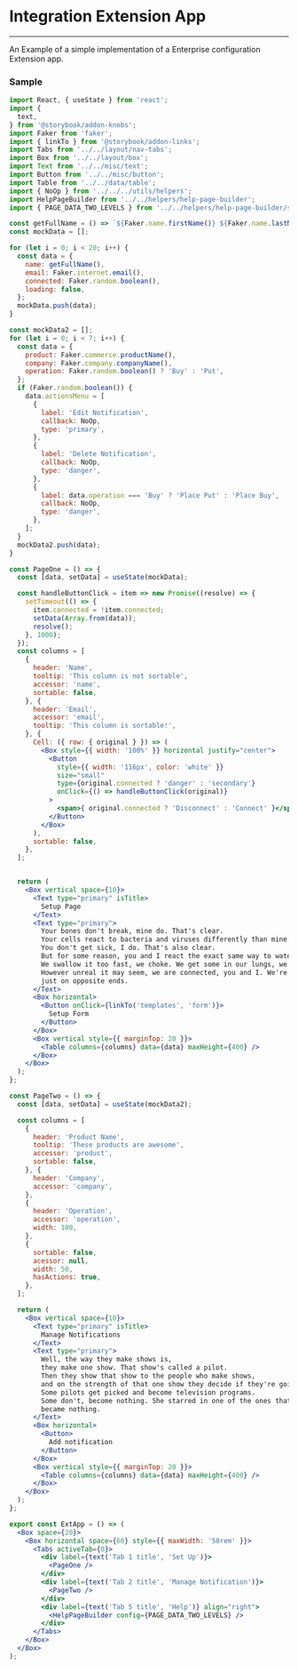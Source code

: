 

<Meta title='Templates' />

# Integration Extension App
<hr />

An Example of a simple implementation of a Enterprise configuration Extension app.

<Preview>
  <Story name="ExtApp">
    <ExtApp />
  </Story>
</Preview>

### Sample

```jsx
import React, { useState } from 'react';
import {
  text,
} from '@storybook/addon-knobs';
import Faker from 'faker';
import { linkTo } from '@storybook/addon-links';
import Tabs from '../../layout/nav-tabs';
import Box from '../../layout/box';
import Text from '../../misc/text';
import Button from '../../misc/button';
import Table from '../../data/table';
import { NoOp } from '../../../utils/helpers';
import HelpPageBuilder from '../../helpers/help-page-builder';
import { PAGE_DATA_TWO_LEVELS } from '../../helpers/help-page-builder/samples/two-levels';

const getFullName = () => `${Faker.name.firstName()} ${Faker.name.lastName()}`;
const mockData = [];

for (let i = 0; i < 20; i++) {
  const data = {
    name: getFullName(),
    email: Faker.internet.email(),
    connected: Faker.random.boolean(),
    loading: false,
  };
  mockData.push(data);
}

const mockData2 = [];
for (let i = 0; i < 7; i++) {
  const data = {
    product: Faker.commerce.productName(),
    company: Faker.company.companyName(),
    operation: Faker.random.boolean() ? 'Buy' : 'Put',
  };
  if (Faker.random.boolean()) {
    data.actionsMenu = [
      {
        label: 'Edit Notification',
        callback: NoOp,
        type: 'primary',
      },
      {
        label: 'Delete Notification',
        callback: NoOp,
        type: 'danger',
      },
      {
        label: data.operation === 'Buy' ? 'Place Put' : 'Place Buy',
        callback: NoOp,
        type: 'danger',
      },
    ];
  }
  mockData2.push(data);
}

const PageOne = () => {
  const [data, setData] = useState(mockData);

  const handleButtonClick = item => new Promise((resolve) => {
    setTimeout(() => {
      item.connected = !item.connected;
      setData(Array.from(data));
      resolve();
    }, 1000);
  });
  const columns = [
    {
      header: 'Name',
      tooltip: 'This column is not sortable',
      accessor: 'name',
      sortable: false,
    }, {
      header: 'Email',
      accessor: 'email',
      tooltip: 'This column is sortable!',
    }, {
      Cell: ({ row: { original } }) => (
        <Box style={{ width: '100%' }} horizontal justify="center">
          <Button
            style={{ width: '116px', color: 'white' }}
            size="small"
            type={original.connected ? 'danger' : 'secondary'}
            onClick={() => handleButtonClick(original)}
          >
            <span>{ original.connected ? 'Disconnect' : 'Connect' }</span>
          </Button>
        </Box>
      ),
      sortable: false,
    },
  ];


  return (
    <Box vertical space={10}>
      <Text type="primary" isTitle>
        Setup Page
      </Text>
      <Text type="primary">
        Your bones don't break, mine do. That's clear.
        Your cells react to bacteria and viruses differently than mine.
        You don't get sick, I do. That's also clear.
        But for some reason, you and I react the exact same way to water.
        We swallow it too fast, we choke. We get some in our lungs, we drown.
        However unreal it may seem, we are connected, you and I. We're on the same curve,
        just on opposite ends.
      </Text>
      <Box horizontal>
        <Button onClick={linkTo('templates', 'form')}>
          Setup Form
        </Button>
      </Box>
      <Box vertical style={{ marginTop: 20 }}>
        <Table columns={columns} data={data} maxHeight={400} />
      </Box>
    </Box>
  );
};

const PageTwo = () => {
  const [data, setData] = useState(mockData2);

  const columns = [
    {
      header: 'Product Name',
      tooltip: 'These products are awesome',
      accessor: 'product',
      sortable: false,
    }, {
      header: 'Company',
      accessor: 'company',
    },
    {
      header: 'Operation',
      accessor: 'operation',
      width: 100,
    },
    {
      sortable: false,
      acessor: null,
      width: 50,
      hasActions: true,
    },
  ];

  return (
    <Box vertical space={10}>
      <Text type="primary" isTitle>
        Manage Notifications
      </Text>
      <Text type="primary">
        Well, the way they make shows is,
        they make one show. That show's called a pilot.
        Then they show that show to the people who make shows,
        and on the strength of that one show they decide if they're going to make more shows.
        Some pilots get picked and become television programs.
        Some don't, become nothing. She starred in one of the ones that
        became nothing.
      </Text>
      <Box horizontal>
        <Button>
          Add notification
        </Button>
      </Box>
      <Box vertical style={{ marginTop: 20 }}>
        <Table columns={columns} data={data} maxHeight={400} />
      </Box>
    </Box>
  );
};

export const ExtApp = () => (
  <Box space={20}>
    <Box horizontal space={60} style={{ maxWidth: '50rem' }}>
      <Tabs activeTab={0}>
        <div label={text('Tab 1 title', 'Set Up')}>
          <PageOne />
        </div>
        <div label={text('Tab 2 title', 'Manage Notification')}>
          <PageTwo />
        </div>
        <div label={text('Tab 5 title', 'Help')} align="right">
          <HelpPageBuilder config={PAGE_DATA_TWO_LEVELS} />
        </div>
      </Tabs>
    </Box>
  </Box>
);

```
